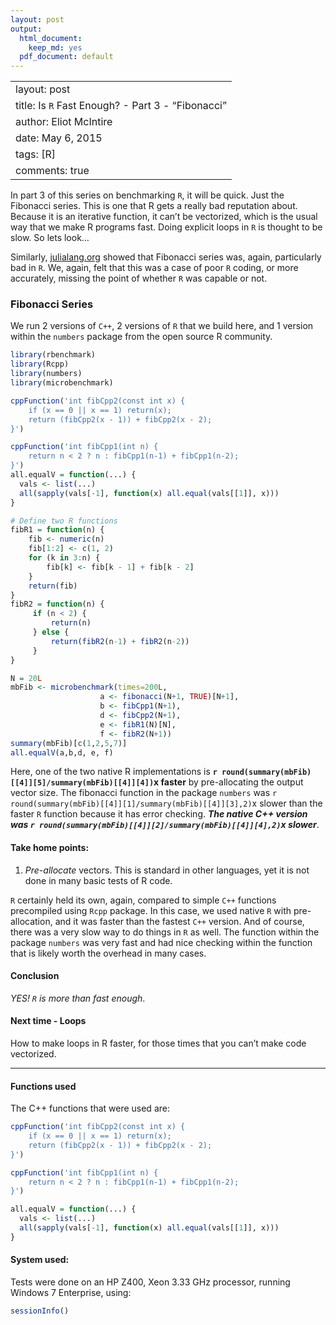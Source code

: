 ```yaml
---
layout: post
output:
  html_document:
    keep_md: yes
  pdf_document: default
---
```

---
layout: post
title: Is `R` Fast Enough? - Part 3 - "Fibonacci"
author: Eliot McIntire
date: May 6, 2015
tags: [R]
comments: true
---

In part 3 of this series on benchmarking `R`, it will be quick. Just the Fibonacci series. This is one that R gets a really bad reputation about.  Because it is an iterative function, it can't be vectorized, which is the usual way that we make R programs fast. Doing explicit loops in `R` is thought to be slow. So lets look...

Similarly, [julialang.org](http://julialang.org) showed that Fibonacci series was, again, particularly bad in `R`. We, again, felt that this was a case of poor `R` coding, or more accurately, missing the point of whether `R` was capable or not.  

### Fibonacci Series

We run 2 versions of `C++`, 2 versions of `R` that we build here, and 1 version within the `numbers` package from the open source R community.

```r
library(rbenchmark)
library(Rcpp)
library(numbers)
library(microbenchmark)
```

```r
cppFunction('int fibCpp2(const int x) {
    if (x == 0 || x == 1) return(x);
    return (fibCpp2(x - 1)) + fibCpp2(x - 2);
}')

cppFunction('int fibCpp1(int n) {
    return n < 2 ? n : fibCpp1(n-1) + fibCpp1(n-2);
}')
all.equalV = function(...) {
  vals <- list(...)
  all(sapply(vals[-1], function(x) all.equal(vals[[1]], x)))
}

```


```r

# Define two R functions
fibR1 = function(n) {
    fib <- numeric(n)
    fib[1:2] <- c(1, 2)
    for (k in 3:n) {
        fib[k] <- fib[k - 1] + fib[k - 2]
    } 
    return(fib)
}
fibR2 = function(n) {
     if (n < 2) {
         return(n)
     } else {
         return(fibR2(n-1) + fibR2(n-2))
     }
}

N = 20L
mbFib <- microbenchmark(times=200L, 
                    a <- fibonacci(N+1, TRUE)[N+1], 
                    b <- fibCpp1(N+1), 
                    d <- fibCpp2(N+1), 
                    e <- fibR1(N)[N], 
                    f <- fibR2(N+1))
summary(mbFib)[c(1,2,5,7)]
all.equalV(a,b,d, e, f)
```

Here, one of the two native R implementations is **`r round(summary(mbFib)[[4]][5]/summary(mbFib)[[4]][4])`x faster** by pre-allocating the output vector size. The fibonacci function in the package `numbers` was `r round(summary(mbFib)[[4]][1]/summary(mbFib)[[4]][3],2)`x slower than the faster `R` function because it has error checking. ***The native C++ version was `r round(summary(mbFib)[[4]][2]/summary(mbFib)[[4]][4],2)`x slower***. 

#### Take home points:

1. *Pre-allocate* vectors. This is standard in other languages, yet it is not done in many basic tests of R code.

`R` certainly held its own, again, compared to simple `C++` functions precompiled using `Rcpp` package. In this case, we used native `R` with pre-allocation, and it was faster than the fastest `C++` version. And of course, there was a very slow way to do things in `R` as well. The function within the package `numbers` was very fast and had nice checking within the function that is likely worth the overhead in many cases. 

#### Conclusion

*YES! `R` is more than fast enough*.  

#### Next time - Loops

How to make loops in R faster, for those times that you can't make code vectorized.

--------------------

#### Functions used

The C++ functions that were used are:

```r
cppFunction('int fibCpp2(const int x) {
    if (x == 0 || x == 1) return(x);
    return (fibCpp2(x - 1)) + fibCpp2(x - 2);
}')

cppFunction('int fibCpp1(int n) {
    return n < 2 ? n : fibCpp1(n-1) + fibCpp1(n-2);
}')

all.equalV = function(...) {
  vals <- list(...)
  all(sapply(vals[-1], function(x) all.equal(vals[[1]], x)))
}

```

#### System used:
Tests were done on an HP Z400, Xeon 3.33 GHz processor, running Windows 7 Enterprise, using:

```r
sessionInfo()
```
